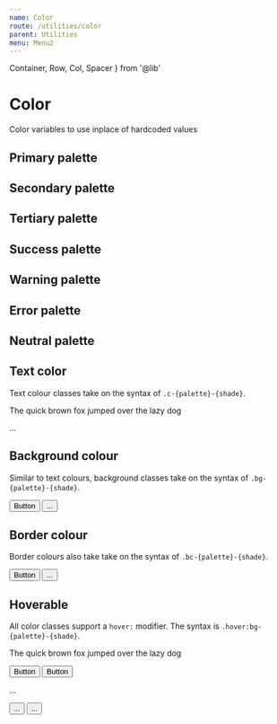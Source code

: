 ```yaml
---
name: Color
route: /utilities/color
parent: Utilities
menu: Menu2
---
```


  Container,
  Row,
  Col,
  Spacer
} from '@lib'



# Color

Color variables to use inplace of hardcoded values


## Primary palette
<ColorTable palette="primary" />
<Spacer my={6}/>


## Secondary palette
<ColorTable palette="secondary" />
<Spacer my={6}/>


## Tertiary palette
<ColorTable palette="tertiary" />
<Spacer my={6}/>


## Success palette
<ColorTable palette="success" />
<Spacer my={6}/>


## Warning palette
<ColorTable palette="warning" />
<Spacer my={6}/>


## Error palette
<ColorTable palette="error" />
<Spacer my={6}/>


## Neutral palette
<ColorTable palette="neutral" />
<Spacer my={6}/>


## Text color
Text colour classes take on the syntax of `.c-{palette}-{shade}`.

<Sandbox>
  <Sandbox.Preview>
    <p className="c-secondary-500 m-0">
      The quick brown fox jumped over the lazy dog
    </p>
  </Sandbox.Preview>
  <Sandbox.Code>
    <p className="c-secondary-500">...</p>
  </Sandbox.Code>
</Sandbox>
<Spacer my={6}/>



## Background colour
Similar to text colours, background classes take on the syntax of `.bg-{palette}-{shade}`.

<Sandbox>
  <Sandbox.Preview>
    <button
      className="button bs-solid bw-1 br-4 lh-solid box-border h-9 fs-body-2 px-4 py-2 bg-primary-500 c-white c-pointer bc-transparent"
    >
      Button
    </button>
  </Sandbox.Preview>
  <Sandbox.Code>
    <button className="bg-primary-500">...</button>
  </Sandbox.Code>
</Sandbox>
<Spacer my={24}/>



## Border colour
Border colours also take take on the syntax of `.bc-{palette}-{shade}`.

<Sandbox>
  <Sandbox.Preview>
    <button
      className="button bs-solid bw-1 br-4 lh-solid box-border h-9 fs-body-2 px-4 py-2 bg-transparent c-primary-500 c-pointer bc-primary-500"
    >
      Button
    </button>
  </Sandbox.Preview>
  <Sandbox.Code>
    <button className="bc-primary-500">...</button>
  </Sandbox.Code>
</Sandbox>
<Spacer my={24}/>



## Hoverable
All color classes support a `hover:` modifier. The syntax is `.hover:bg-{palette}-{shade}`.

<Sandbox>
  <Sandbox.Preview>
    <p className="c-secondary-500 hover:c-primary-500 m-0 c-pointer">
      The quick brown fox jumped over the lazy dog
    </p>
  </Sandbox.Preview>
  <Spacer my={2} />
  <Sandbox.Preview>
    <button
      className="button bc-transparent br-4 lh-solid box-border h-9 fs-body-2 px-4 py-2 bg-transparent c-white bg-primary-500 hover:bg-primary-600 c-pointer"
    >
      Button
    </button>
  </Sandbox.Preview>
  <Spacer my={2} />
  <Sandbox.Preview>
      <button
        className="button bs-solid bw-1 br-4 lh-solid box-border h-9 fs-body-2 px-4 py-2 bg-transparent c-primary-500 hover:c-primary-800 c-pointer bc-primary-500 hover:bc-primary-800"
      >
        Button
      </button>
  </Sandbox.Preview>
  <Sandbox.Code>
    <p className="c-secondary-500 hover:c-primary-500">...</p>
    <button className="bg-primary-500 hover:bg-primary-600">...</button>
    <button className="bc-primary-500 hover:bc-primary-800">...</button>
  </Sandbox.Code>
</Sandbox>
<Spacer my={6}/>
